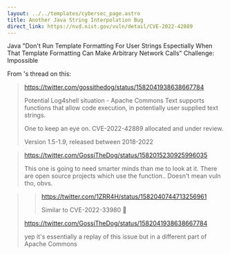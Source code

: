 ```yaml
---
layout: ../../templates/cybersec_page.astro
title: Another Java String Interpolation Bug
direct_link: https://nvd.nist.gov/vuln/detail/CVE-2022-42889
---
```



Java "Don't Run Template Formatting For User Strings Espectially When That Template Formatting Can Make Arbitrary Network Calls" Challenge: Impossible

From <TwitterLink username="GossiTheDog" />'s thread on this:

> https://twitter.com/gossithedog/status/1582041938638667784
>
> Potential Log4shell situation - Apache Commons Text supports functions that allow code execution, in potentially user supplied text strings.
>
> One to keep an eye on. CVE-2022-42889 allocated and under review.
>
> Version 1.5-1.9, released between 2018-2022

> https://twitter.com/GossiTheDog/status/1582015230925996035
>
> This one is going to need smarter minds than me to look at it. There are open source projects which use the function.. Doesn't mean vuln tho, obvs.

> > https://twitter.com/1ZRR4H/status/1582040744713256961
> >
> > Similar to CVE-2022-33980 🤔
> >
> > <Raw content='${script:js:java.lang.Runtime.getRuntime().exec("ping -c1 10.10.10.10")}' />
> https://twitter.com/GossiTheDog/status/1582041938638667784
>
> yep it's essentially a replay of this issue but in a different part of Apache Commons
